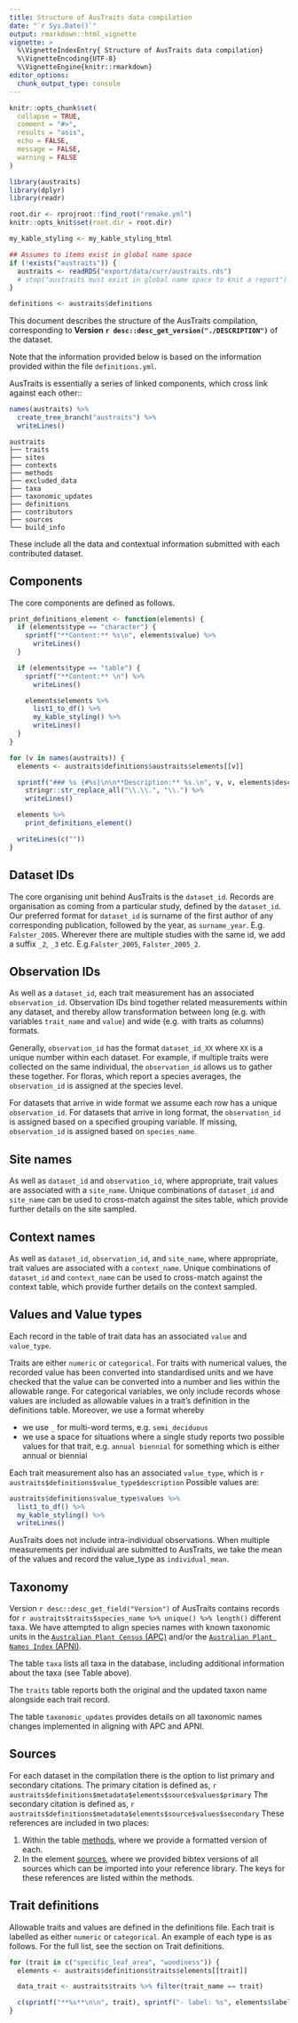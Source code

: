 ```yaml
---
title: Structure of AusTraits data compilation
date: "`r Sys.Date()`"
output: rmarkdown::html_vignette
vignette: >
  %\VignetteIndexEntry{ Structure of AusTraits data compilation}
  %\VignetteEncoding{UTF-8}
  %\VignetteEngine{knitr::rmarkdown}
editor_options:
  chunk_output_type: console
---
```


```r
knitr::opts_chunk$set(
  collapse = TRUE,
  comment = "#>",
  results = "asis",
  echo = FALSE,
  message = FALSE,
  warning = FALSE
)

library(austraits)
library(dplyr)
library(readr)

root.dir <- rprojroot::find_root("remake.yml")
knitr::opts_knit$set(root.dir = root.dir)

my_kable_styling <- my_kable_styling_html
```

```r
## Assumes to items exist in global name space
if (!exists("austraits")) {
  austraits <- readRDS("export/data/curr/austraits.rds")
  # stop("austraits must exist in global name space to knit a report")
}

definitions <- austraits$definitions
```


This document describes the structure of the AusTraits compilation, corresponding to **Version `r desc::desc_get_version("./DESCRIPTION")`** of the dataset. 

Note that the information provided below is based on the information provided within the file `definitions.yml`. 

AusTraits is essentially a series of linked components, which cross link against each other::

```r
names(austraits) %>%
  create_tree_branch("austraits") %>%
  writeLines()
```

```
austraits
├── traits
├── sites
├── contexts
├── methods
├── excluded_data
├── taxa
├── taxonomic_updates
├── definitions
├── contributors
├── sources
└── build_info
```

These include all the data and contextual information submitted with each contributed dataset. 

## Components

The core components are defined as follows.

```r
print_definitions_element <- function(elements) {
  if (elements$type == "character") {
    sprintf("**Content:** %s\n", elements$value) %>%
      writeLines()
  }

  if (elements$type == "table") {
    sprintf("**Content:** \n") %>%
      writeLines()

    elements$elements %>%
      list1_to_df() %>%
      my_kable_styling() %>%
      writeLines()
  }
}

for (v in names(austraits)) {
  elements <- austraits$definitions$austraits$elements[[v]]

  sprintf("### %s {#%s}\n\n**Description:** %s.\n", v, v, elements$description) %>%
    stringr::str_replace_all("\\.\\.", "\\.") %>%
    writeLines()

  elements %>%
    print_definitions_element()

  writeLines(c(""))
}
```

## Dataset IDs

The core organising unit behind AusTraits is the `dataset_id`. Records are organisation as coming from a particular study, defined by the  `dataset_id`. Our preferred format for `dataset_id` is surname of the first author of any corresponding publication, followed by the year, as `surname_year`. E.g. `Falster_2005`. Wherever there are multiple studies with the same id, we add a suffix `_2`, `_3` etc. E.g.`Falster_2005`, `Falster_2005_2`.

## Observation IDs

As well as a `dataset_id`, each trait measurement has an associated `observation_id`.  Observation IDs bind together related measurements within any dataset, and thereby allow transformation between long  (e.g. with variables `trait_name` and `value`) and wide (e.g. with traits as columns) formats.

Generally, `observation_id` has the format `dataset_id_XX` where `XX` is a unique number within each dataset. For example, if multiple traits were collected on the same individual, the `observation_id` allows us to gather these together. For floras, which report a species averages, the `observation_id` is assigned at the species level.

For datasets that arrive in wide format we assume each row has a unique `observation_id`. For datasets that arrive in long format, the `observation_id` is assigned based on a specified grouping variable.  If missing, `observation_id` is assigned based on `species_name`. 

## Site names

As well as `dataset_id` and `observation_id`, where appropriate, trait values are associated with a `site_name`. Unique combinations of `dataset_id` and `site_name` can be used to cross-match against the sites table, which provide further details on the site sampled.

## Context names

As well as `dataset_id`, `observation_id`, and `site_name`, where appropriate, trait values are associated with a `context_name`. Unique combinations of `dataset_id` and `context_name` can be used to cross-match against the context table, which provide further details on the context sampled.

## Values and Value types {#value_types}

Each record in the table of trait data has an associated `value` and `value_type`. 

Traits are either `numeric` or `categorical`. For traits with numerical values, the recorded value has been converted into standardised units and we have checked that the value can be converted into a number and lies within the allowable range.  For categorical variables, we only include records whose values are included as allowable values in a trait's definition in the definitions table. Moreover, we use a format whereby

- we use `_` for multi-word terms, e.g. `semi_deciduous`
- we use a space for situations where a single study reports two possible values for that trait, e.g. `annual biennial` for something which is either annual or biennial 

Each trait measurement also has an associated `value_type`, which is ``r austraits$definitions$value_type$description`` Possible values are:

```r
austraits$definitions$value_type$values %>%
  list1_to_df() %>%
  my_kable_styling() %>%
  writeLines()
```

AusTraits does not include intra-individual observations. When multiple measurements per individual are submitted to AusTraits, we take the mean of the values and record the value_type as `individual_mean`.

## Taxonomy {#taxonomic}

Version `r desc::desc_get_field("Version")` of AusTraits contains records for `r austraits$traits$species_name %>% unique() %>% length()` different taxa. We have attempted to align species names with known taxonomic units in the [`Australian Plant Census` (APC)](https://biodiversity.org.au/nsl/services/apc) and/or the [`Australian Plant Names Index` (APNI)](https://biodiversity.org.au/nsl/services/APNI). 

The table `taxa` lists all taxa in the database, including additional information about the taxa (see Table above). 

The `traits` table reports both the original and the updated taxon name alongside each trait record.

The table `taxonomic_updates` provides details on all taxonomic names changes implemented in aligning with APC and APNI.

## Sources

For each dataset in the compilation there is the option to list primary and secondary citations. The primary citation is defined as, ``r austraits$definitions$metadata$elements$source$values$primary`` The secondary citation is defined as, ``r austraits$definitions$metadata$elements$source$values$secondary`` These references are included in two places:

1. Within the table [methods](#methods), where we provide a formatted version of each.
2. In the element [sources](#sources), where we provided bibtex versions of all sources which can be imported into your reference library. The keys for these references are listed within the [methods]{#methods}. 

## Trait definitions

Allowable traits and values are defined in the definitions file. Each trait is 
labelled as either `numeric` or `categorical`. An example of each type is as follows. For the full list, see the section on Trait definitions.


```r
for (trait in c("specific_leaf_area", "woodiness")) {
  elements <- austraits$definitions$traits$elements[[trait]]

  data_trait <- austraits$traits %>% filter(trait_name == trait)

  c(sprintf("**%s**\n\n", trait), sprintf("- label: %s", elements$label), sprintf("- description: %s", elements$description), sprintf("- number of records: %s", data_trait %>% nrow()), sprintf("- number of studies: %s", data_trait %>% pull(dataset_id) %>% unique() %>% length()), sprintf("- type: %s%s", elements$type, ifelse(elements$type == "numeric", sprintf("\n- units: %s", elements$units), "")), ifelse(elements$type == "numeric", sprintf("- allowable range: %s - %s %s", elements$values$minimum, elements$values$maximum, elements$units), sprintf("- allowable values:\n%s\n", paste0("    - *", elements$values %>% names(), "*: ", elements$values %>% unlist(), collapse = "\n"))), "") %>% writeLines()
}
```
